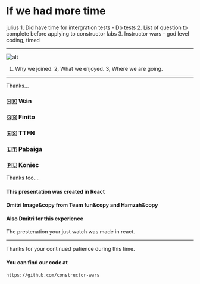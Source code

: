 
# If we had more time



<Notes>
  julius
1. Did have time for intergration tests - Db tests
2. List of question to complete before applying to constructor labs
3. Instructor wars - god level coding, timed
</Notes>

---



![alt](./logoafter.png)

<Notes>

1. Why we joined.
2, What we enjoyed.
3, Where we are going.

</Notes>

---

Thanks...

### 🇭🇰 Wán
### 󠁧󠁢󠁥󠁮󠁧󠁿🇬🇧 Finito
### 🇪🇸 TTFN
### 🇱🇹 Pabaiga
### 🇵🇱 Koniec


Thanks too....
#### This presentation was created in <FaReact /> React

#### Dmitri Image&copy from Team fun&copy and Hamzah&copy

#### Also Dmitri for this experience

<Notes>
 The prestenation your just watch was made in react.
</Notes>

---


Thanks for your continued patience during this time.

#### You can find our code at 

<GoLogoGithub size='3em'/>  

`https://github.com/constructor-wars`

